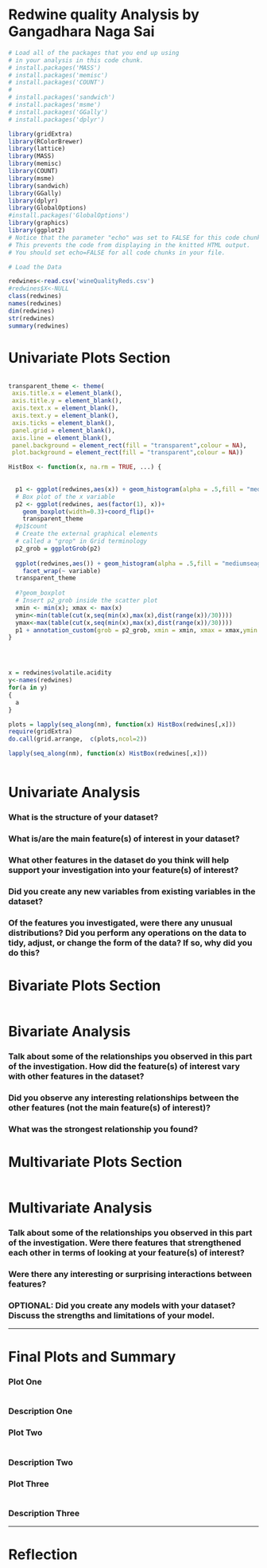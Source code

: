 Redwine quality Analysis by Gangadhara Naga Sai
========================================================

```r
# Load all of the packages that you end up using
# in your analysis in this code chunk.
# install.packages('MASS')
# install.packages('memisc')
# install.packages('COUNT')
# 
# install.packages('sandwich')
# install.packages('msme')
# install.packages('GGally')
# install.packages('dplyr')

library(gridExtra)
library(RColorBrewer)
library(lattice)
library(MASS)
library(memisc)
library(COUNT)
library(msme)
library(sandwich)
library(GGally)
library(dplyr)
library(GlobalOptions)
#install.packages('GlobalOptions')
library(graphics)
library(ggplot2)
# Notice that the parameter "echo" was set to FALSE for this code chunk.
# This prevents the code from displaying in the knitted HTML output.
# You should set echo=FALSE for all code chunks in your file.


```

```r
# Load the Data

redwines<-read.csv('wineQualityReds.csv')
#redwines$X<-NULL
class(redwines)
names(redwines)
dim(redwines)
str(redwines)
summary(redwines)
```

# Univariate Plots Section
```r


```

```r
transparent_theme <- theme(
 axis.title.x = element_blank(),
 axis.title.y = element_blank(),
 axis.text.x = element_blank(), 
 axis.text.y = element_blank(),
 axis.ticks = element_blank(),
 panel.grid = element_blank(),
 axis.line = element_blank(),
 panel.background = element_rect(fill = "transparent",colour = NA),
 plot.background = element_rect(fill = "transparent",colour = NA))

HistBox <- function(x, na.rm = TRUE, ...) {
  
  
  p1 <- ggplot(redwines,aes(x)) + geom_histogram(alpha = .5,fill = "mediumseagreen",bins=30) # see previous sections for the scatterPlot
  # Box plot of the x variable
  p2 <- ggplot(redwines, aes(factor(1), x))+
    geom_boxplot(width=0.3)+coord_flip()+
    transparent_theme
  #p1$count
  # Create the external graphical elements
  # called a "grop" in Grid terminology
  p2_grob = ggplotGrob(p2)
  
  ggplot(redwines,aes()) + geom_histogram(alpha = .5,fill = "mediumseagreen",bins=30)+ 
    facet_wrap(~ variable)
  transparent_theme
  
  #?geom_boxplot
  # Insert p2_grob inside the scatter plot
  xmin <- min(x); xmax <- max(x)
  ymin<-min(table(cut(x,seq(min(x),max(x),dist(range(x))/30))))
  ymax<-max(table(cut(x,seq(min(x),max(x),dist(range(x))/30)))) 
  p1 + annotation_custom(grob = p2_grob, xmin = xmin, xmax = xmax,ymin = ymin, ymax =ymin+ymax*0.2)
}





```

```r

x = redwines$volatile.acidity
y<-names(redwines)
for(a in y)
{
  a
}


```

```r

plots = lapply(seq_along(nm), function(x) HistBox(redwines[,x]))
require(gridExtra)
do.call(grid.arrange,  c(plots,ncol=2))

lapply(seq_along(nm), function(x) HistBox(redwines[,x]))
```

```r

```

# Univariate Analysis

### What is the structure of your dataset?

### What is/are the main feature(s) of interest in your dataset?

### What other features in the dataset do you think will help support your investigation into your feature(s) of interest?

### Did you create any new variables from existing variables in the dataset?

### Of the features you investigated, were there any unusual distributions? Did you perform any operations on the data to tidy, adjust, or change the form of the data? If so, why did you do this?



# Bivariate Plots Section
```r

```

# Bivariate Analysis

### Talk about some of the relationships you observed in this part of the investigation. How did the feature(s) of interest vary with other features in the dataset?

### Did you observe any interesting relationships between the other features (not the main feature(s) of interest)?

### What was the strongest relationship you found?




# Multivariate Plots Section

```r

```

# Multivariate Analysis

### Talk about some of the relationships you observed in this part of the investigation. Were there features that strengthened each other in terms of looking at your feature(s) of interest?

### Were there any interesting or surprising interactions between features?

### OPTIONAL: Did you create any models with your dataset? Discuss the strengths and limitations of your model.

------

# Final Plots and Summary

### Plot One
```r

```

### Description One


### Plot Two
```r

```

### Description Two


### Plot Three
```r

```

### Description Three

------

# Reflection
